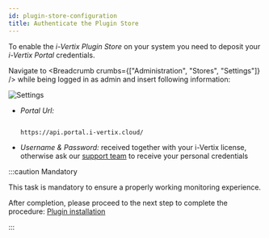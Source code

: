 ---
id: plugin-store-configuration
title: Authenticate the Plugin Store
---


To enable the *i-Vertix Plugin Store* on your system you need to deposit your *i-Vertix Portal* credentials.

Navigate to <Breadcrumb crumbs={["Administration", "Stores", "Settings"]} /> while being logged in as admin and insert following information:

![Settings](../assets/before-you-start/plugin-store-credential.png)

* *Portal Url:*
    ```text

    https://api.portal.i-vertix.cloud/
    
    ```
* *Username & Password:* received together with your i-Vertix license, otherwise ask our [support team](mailto:support@i-vertix.com) to receive your personal credentials

:::caution Mandatory

This task is mandatory to ensure a properly working monitoring experience.

After completion, please proceed to the next step to complete the procedure: [Plugin installation](./plugin-store-init)

:::
